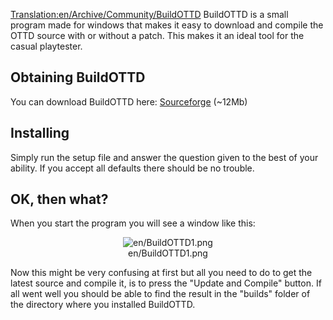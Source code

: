 [[Translation:en/Archive/Community/BuildOTTD]]
BuildOTTD is a small program made for windows that makes it easy to download and compile the OTTD source with or without a patch.
This makes it an ideal tool for the casual playtester.

== Obtaining BuildOTTD ==
You can download BuildOTTD here: [https://sourceforge.net/projects/bottd/ Sourceforge] (~12Mb)

== Installing ==
Simply run the setup file and answer the question given to the best of your ability.
If you accept all defaults there should be no trouble.
{{en/Warning|'''Always choose a path without spaces in it.'''<br>
This is a limitation in the underlying tools used by BuildOTTD.}}

== OK, then what? ==
When you start the program you will see a window like this:
<center>[[File:en/BuildOTTD1.png]]</center>
Now this might be very confusing at first but all you need to do to get the latest source and compile it, is to press the "Update and Compile" button.
If all went well you should be able to find the result in the "builds" folder of the directory where you installed BuildOTTD.